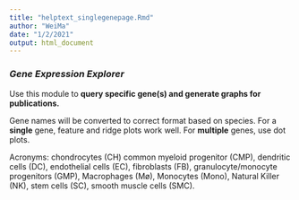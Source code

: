 ```yaml
---
title: "helptext_singlegenepage.Rmd"
author: "WeiMa"
date: "1/2/2021"
output: html_document
---
```


### ***Gene Expression Explorer***

Use this module to **query specific gene(s) and generate graphs for publications.**

Gene names will be converted to correct format based on species. For a **single** gene, feature and ridge plots work well. For **multiple** genes, use dot plots.

Acronyms: chondrocytes (CH) common myeloid progenitor (CMP), dendritic cells (DC), endothelial cells (EC), fibroblasts (FB), granulocyte/monocyte progenitors (GMP), Macrophages (Mø), Monocytes (Mono), Natural Killer (NK), stem cells (SC), smooth muscle cells (SMC).
